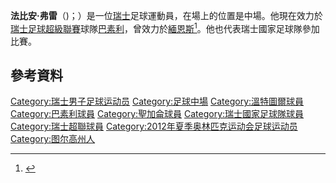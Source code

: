 {{Infobox football biography
| name           = 法比安·弗雷
| image          = Fabian Frei 2019.jpg
| image_size     = 250px
| caption        = 
| fullname       = Fabian Frei
| birth_date     = {{Birth date and age|1989|1|8|df=y}}
| birth_place    = {{SUI}}[[弗勞恩費爾德|弗勞恩費爾德]]
| height         = {{height|m=1.83}}
| position       = [[中場|中場]]
| currentclub    = [[巴塞爾足球俱樂部|巴素利]]
| clubnumber     = 20
| youthyears1    = 1998–2000 | youthclubs1 = Frauenfeld
| youthyears2    = 2000–2004 | youthclubs2 = [[温特图尔足球俱乐部|溫特圖爾]]
| youthyears3    = 2004–2006 | youthclubs3 = [[巴塞爾足球俱樂部|巴素利]]
| years1         = 2005–2007 | clubs1 = Basel II | caps1 = 31 | goals1 = 11
| years2         = 2007–2015 | clubs2 = [[巴塞爾足球俱樂部|巴素利]] | caps2 = 172 | goals2 = 15
| years3         = 2009–2011 | clubs3 = → [[圣加伦足球俱乐部|聖加倫]] (loan) | caps3 = 64 | goals3 = 13
| years4         = 2015–2018 | clubs4 = [[美因茨05足球俱樂部|緬恩斯]] | caps4 = 53 | goals4 = 1 
| years5 =        2018– | clubs5 = [[巴塞爾足球俱樂部|巴素利]] | caps5 = 51 | goals5 = 4 
| nationalyears1 = 2004–2005 | nationalteam1 = 瑞士U16
| nationalcaps1  = 11 | nationalgoals1 = 4
| nationalyears2 = 2005–2006 | nationalteam2 = 瑞士U17
| nationalcaps2  = 14 | nationalgoals2 = 10
| nationalyears3 = 2006–2007 | nationalteam3 = 瑞士U18
| nationalcaps3  = 5 | nationalgoals3 = 2
| nationalyears4 = 2007–2008 | nationalteam4 = 瑞士U19
| nationalcaps4  = 7 | nationalgoals4 = 5
| nationalyears5 = 2008 | nationalteam5 = 瑞士U20
| nationalcaps5  = 3 | nationalgoals5 = 0
| nationalyears6 = 2008–2011 | nationalteam6 = [[瑞士21歲以下國家足球隊|瑞士U21]]
| nationalcaps6  = 18 | nationalgoals6 = 4
| nationalyears7 = 2012 | nationalteam7 = Switzerland Olympic
| nationalcaps7  = 4 | nationalgoals7 = 0
| nationalyears8 = 2011– | nationalteam8 = [[瑞士國家足球隊|瑞士]]
| nationalcaps8  = 14 | nationalgoals8 = 3
| pcupdate       = 27 July 2019
| ntupdate       = 29 March 2018
}}

'''法比安·弗雷'''（{{lang-de|Fabian Frei}})；{{bd|1989年|1月8日}}）是一位[[瑞士|瑞士]]足球運動員，在場上的位置是中場。他現在效力於[[瑞士足球超級聯賽|瑞士足球超級聯賽]]球隊[[巴塞爾足球俱樂部|巴素利]]，曾效力於[[美因茨05足球俱樂部|緬恩斯]]<ref name="Rotblau Jahrbuch">{{Cite book  | last1 = Zindel | first1 = Josef | title = Rotblau: Jahrbuch Saison 2014/2015 | place =  | publisher = FC Basel Marketing AG | year = 2014 | url =  | ISBN = 978-3-7245-2027-6}}</ref>。他也代表瑞士國家足球隊參加比賽。

==參考資料==
{{Reflist}}
{{2016年歐洲國家盃瑞士參賽名單}}

{{DEFAULTSORT: Frei, Fabian}}
[[Category:瑞士男子足球运动员|Category:瑞士男子足球运动员]]
[[Category:足球中場|Category:足球中場]]
[[Category:溫特圖爾球員|Category:溫特圖爾球員]]
[[Category:巴素利球員|Category:巴素利球員]]
[[Category:聖加侖球員|Category:聖加侖球員]]
[[Category:瑞士國家足球隊球員|Category:瑞士國家足球隊球員]]
[[Category:瑞士超聯球員|Category:瑞士超聯球員]]
[[Category:2012年夏季奥林匹克运动会足球运动员|Category:2012年夏季奥林匹克运动会足球运动员]]
[[Category:图尔高州人|Category:图尔高州人]]